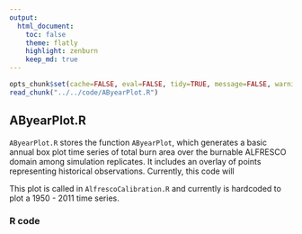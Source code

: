 ```yaml
---
output:
  html_document:
    toc: false
    theme: flatly
    highlight: zenburn
    keep_md: true
---
```


```r
opts_chunk$set(cache=FALSE, eval=FALSE, tidy=TRUE, message=FALSE, warning=FALSE)
read_chunk("../../code/AByearPlot.R")
```

##
##
## AByearPlot.R

`AByearPlot.R` stores the function `AByearPlot`, which generates a basic annual box plot time series of total burn area over the burnable ALFRESCO domain among simulation replicates.
It includes an overlay of points representing historical observations.
Currently, this code will 

This plot is called in `AlfrescoCalibration.R` and currently is hardcoded to plot a 1950 - 2011 time series.

### R code

```r
```
